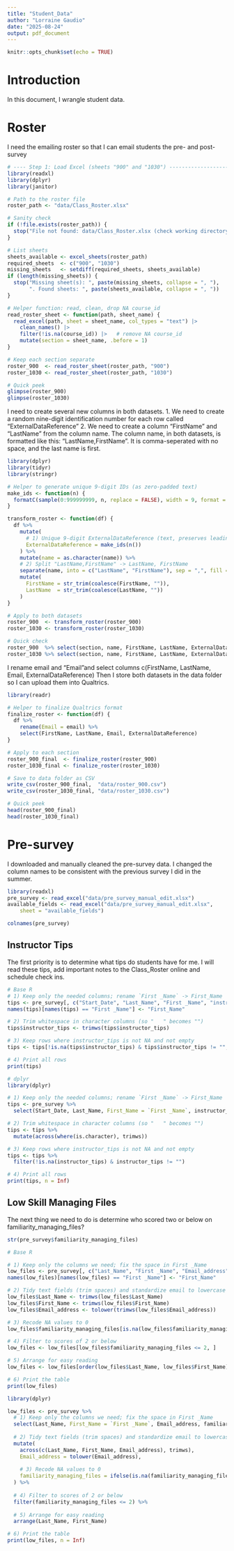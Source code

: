 ```yaml
---
title: "Student_Data"
author: "Lorraine Gaudio"
date: "2025-08-24"
output: pdf_document
---
```


```r
knitr::opts_chunk$set(echo = TRUE)
```

# Introduction

In this document, I wrangle student data. 


# Roster


I need the emailing roster so that I can email students the pre- and post- survey

```r
# ---- Step 1: Load Excel (sheets "900" and "1030") --------------------------
library(readxl)
library(dplyr)
library(janitor)

# Path to the roster file
roster_path <- "data/Class_Roster.xlsx"

# Sanity check
if (!file.exists(roster_path)) {
  stop("File not found: data/Class_Roster.xlsx (check working directory).")
}

# List sheets
sheets_available <- excel_sheets(roster_path)
required_sheets  <- c("900", "1030")
missing_sheets   <- setdiff(required_sheets, sheets_available)
if (length(missing_sheets)) {
  stop("Missing sheet(s): ", paste(missing_sheets, collapse = ", "),
       ". Found sheets: ", paste(sheets_available, collapse = ", "))
}

# Helper function: read, clean, drop NA course_id
read_roster_sheet <- function(path, sheet_name) {
  read_excel(path, sheet = sheet_name, col_types = "text") |>
    clean_names() |>
    filter(!is.na(course_id)) |>   # remove NA course_id
    mutate(section = sheet_name, .before = 1)
}

# Keep each section separate
roster_900  <- read_roster_sheet(roster_path, "900")
roster_1030 <- read_roster_sheet(roster_path, "1030")

# Quick peek
glimpse(roster_900)
glimpse(roster_1030)
```


I need to create several new columns in both datasets. 1. We need to create a random nine-digit identification number for each row called "ExternalDataReference" 2. We need to create a column "FirstName" and "LastName" from the column name. The column name, in both datasets, is formatted like this: "LastName,FirstName". It is comma-seperated with no space, and the last name is first.


```r
library(dplyr)
library(tidyr)
library(stringr)

# Helper to generate unique 9-digit IDs (as zero-padded text)
make_ids <- function(n) {
  formatC(sample(0:999999999, n, replace = FALSE), width = 9, format = "d", flag = "0")
}

transform_roster <- function(df) {
  df %>%
    mutate(
      # 1) Unique 9-digit ExternalDataReference (text, preserves leading zeros)
      ExternalDataReference = make_ids(n())
    ) %>%
    mutate(name = as.character(name)) %>%
    # 2) Split "LastName,FirstName" -> LastName, FirstName
    separate(name, into = c("LastName", "FirstName"), sep = ",", fill = "right", remove = FALSE) %>%
    mutate(
      FirstName = str_trim(coalesce(FirstName, "")),
      LastName  = str_trim(coalesce(LastName, ""))
    )
}

# Apply to both datasets
roster_900  <- transform_roster(roster_900)
roster_1030 <- transform_roster(roster_1030)

# Quick check
roster_900  %>% select(section, name, FirstName, LastName, ExternalDataReference) %>% head()
roster_1030 %>% select(section, name, FirstName, LastName, ExternalDataReference) %>% head()
```
I rename email and "Email"and select columns c(FirstName, LastName, Email, ExternalDataReference)
Then I store both datasets in the data folder so I can upload them into Qualtrics.

```r
library(readr)

# Helper to finalize Qualtrics format
finalize_roster <- function(df) {
  df %>%
    rename(Email = email) %>%
    select(FirstName, LastName, Email, ExternalDataReference)
}

# Apply to each section
roster_900_final  <- finalize_roster(roster_900)
roster_1030_final <- finalize_roster(roster_1030)

# Save to data folder as CSV
write_csv(roster_900_final,  "data/roster_900.csv")
write_csv(roster_1030_final, "data/roster_1030.csv")

# Quick peek
head(roster_900_final)
head(roster_1030_final)
```



# Pre-survey

I downloaded and manually cleaned the pre-survey data. I changed the column names to be consistent with the previous survey I did in the summer. 

```r
library(readxl)
pre_survey <- read_excel("data/pre_survey_manual_edit.xlsx")
available_fields <- read_excel("data/pre_survey_manual_edit.xlsx", 
    sheet = "available_fields")
```

```r
colnames(pre_survey)
```

## Instructor Tips

The first priority is to determine what tips do students have for me. I will read these tips, add important notes to the Class_Roster online and schedule check ins. 

```r
# Base R
# 1) Keep only the needed columns; rename `First _Name` -> First_Name
tips <- pre_survey[, c("Start_Date", "Last_Name", "First _Name", "instructor_tips")]
names(tips)[names(tips) == "First _Name"] <- "First_Name"

# 2) Trim whitespace in character columns (so "   " becomes "")
tips$instructor_tips <- trimws(tips$instructor_tips)

# 3) Keep rows where instructor_tips is not NA and not empty
tips <- tips[!is.na(tips$instructor_tips) & tips$instructor_tips != "", ]

# 4) Print all rows
print(tips)
```


```r
# dplyr
library(dplyr)

# 1) Keep only the needed columns; rename `First _Name` -> First_Name
tips <- pre_survey %>%
  select(Start_Date, Last_Name, First_Name = `First _Name`, instructor_tips)

# 2) Trim whitespace in character columns (so "   " becomes "")
tips <- tips %>%
  mutate(across(where(is.character), trimws))

# 3) Keep rows where instructor_tips is not NA and not empty
tips <- tips %>%
  filter(!is.na(instructor_tips) & instructor_tips != "")

# 4) Print all rows
print(tips, n = Inf)
```


## Low Skill Managing Files

The next thing we need to do is determine who scored two or below on familiarity_managing_files?

```r
str(pre_survey$familiarity_managing_files)
```


```r
# Base R

# 1) Keep only the columns we need; fix the space in First _Name
low_files <- pre_survey[, c("Last_Name", "First _Name", "Email_address", "familiarity_managing_files")]
names(low_files)[names(low_files) == "First _Name"] <- "First_Name"

# 2) Tidy text fields (trim spaces) and standardize email to lowercase
low_files$Last_Name <- trimws(low_files$Last_Name)
low_files$First_Name <- trimws(low_files$First_Name)
low_files$Email_address <- tolower(trimws(low_files$Email_address))

# 3) Recode NA values to 0
low_files$familiarity_managing_files[is.na(low_files$familiarity_managing_files)] <- 0

# 4) Filter to scores of 2 or below
low_files <- low_files[low_files$familiarity_managing_files <= 2, ]

# 5) Arrange for easy reading
low_files <- low_files[order(low_files$Last_Name, low_files$First_Name), ]

# 6) Print the table
print(low_files)
```


```r
library(dplyr)

low_files <- pre_survey %>%
  # 1) Keep only the columns we need; fix the space in First _Name
  select(Last_Name, First_Name = `First _Name`, Email_address, familiarity_managing_files) %>%
  
  # 2) Tidy text fields (trim spaces) and standardize email to lowercase
  mutate(
    across(c(Last_Name, First_Name, Email_address), trimws),
    Email_address = tolower(Email_address),
    
    # 3) Recode NA values to 0
    familiarity_managing_files = ifelse(is.na(familiarity_managing_files), 0, familiarity_managing_files)
  ) %>%
  
  # 4) Filter to scores of 2 or below
  filter(familiarity_managing_files <= 2) %>%
  
  # 5) Arrange for easy reading
  arrange(Last_Name, First_Name)

# 6) Print the table
print(low_files, n = Inf)
```



